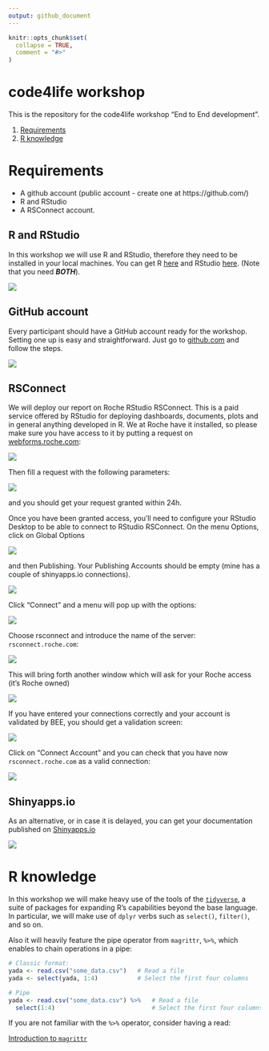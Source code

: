 ```yaml
---
output: github_document
---
```


<!-- README.md is generated from README.Rmd. Please edit that file -->

```r
knitr::opts_chunk$set(
  collapse = TRUE,
  comment = "#>"
)
```

# code4life workshop 

This is the repository for the code4life workshop "End to End development". 

1. [Requirements](#req1)
1. [R knowledge](#rknow)

# Requirements {#reqs}

- A github account (public account - create one at https://github.com/)
- R and RStudio
- A RSConnect account. 

## R and RStudio 

In this workshop we will use R and RStudio, therefore they need to be installed in your local machines. 
You can get R [here](https://cran.r-project.org/) and RStudio [here](https://www.rstudio.com/products/rstudio/download/#download). (Note that you need ___BOTH___). 

![](img/Rstudio.jpg)




## GitHub account

Every participant should have a GitHub account ready for the workshop. Setting one up is easy and straightforward. Just go to [github.com](github.com) and follow the steps. 

![](img/github.jpg)



## RSConnect

We will deploy our report on Roche RStudio RSConnect. This is a paid service offered by RStudio for deploying dashboards, documents, plots and in general anything developed in R. We at Roche have it installed, so please make sure you have access to it by putting a request on [webforms.roche.com](webforms.roche.com): 

![](img/webforms.jpg)


Then fill a request with the following parameters: 

![](img/beerequest.jpg)

and you should get your request granted within 24h. 

Once you have been granted access, you'll need to configure your RStudio Desktop to be able to connect to RStudio RSConnect. On the menu Options, click on Global Options

![](img/options.jpg) 

and then Publishing. Your Publishing Accounts should be empty (mine has a couple of shinyapps.io connections). 

![](img/publishing.jpg)

Click "Connect" and a menu will pop up with the options: 

![](img/pubopts.jpg)

Choose rsconnect and introduce the name of the server: `rsconnect.roche.com`: 

![](img/rsconnect.jpg)

This will bring forth another window which will ask for your Roche access (it's Roche owned)

![](img/connectrs.jpg)

If you have entered your connections correctly and your account is validated by BEE, you should get a validation screen: 

![](img/verify.jpg)

Click on "Connect Account" and you can check that you have now `rsconnect.roche.com` as a valid connection: 

![](img/rsconnfinal.jpg)

## Shinyapps.io

As an alternative, or in case it is delayed, you can get your documentation published on [Shinyapps.io](https://www.shinyapps.io/)

![](img/shinyappsio.jpg)

# R knowledge {#rknow}

In this workshop we will make heavy use of the tools of the [`tidyverse`](https://www.tidyverse.org/), a suite of packages for expanding R's capabilities beyond the base language. In particular, we will make use of `dplyr` verbs such as `select()`, `filter()`, and so on. 

Also it will heavily feature the pipe operator from `magrittr`, `%>%`, which enables to chain operations in a pipe: 

```r
# Classic format: 
yada <- read.csv("some_data.csv")   # Read a file
yada <- select(yada, 1:4)           # Select the first four columns

# Pipe
yada <- read.csv("some_data.csv") %>%   # Read a file 
  select(1:4)                           # Select the first four columns


```


If you are not familiar with the `%>%` operator, consider having a read: 

[Introduction to `magrittr`](https://cran.r-project.org/web/packages/magrittr/vignettes/magrittr.html)
